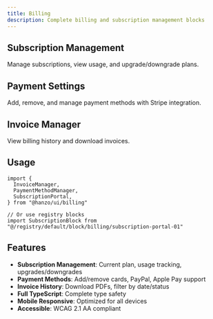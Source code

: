 ```yaml
---
title: Billing
description: Complete billing and subscription management blocks
---
```


## Subscription Management

<ComponentPreview name="subscription-portal-01" />

Manage subscriptions, view usage, and upgrade/downgrade plans.

## Payment Settings

<ComponentPreview name="payment-settings-01" />

Add, remove, and manage payment methods with Stripe integration.

## Invoice Manager

<ComponentPreview name="invoice-manager-01" />

View billing history and download invoices.

## Usage

```tsx
import {
  InvoiceManager,
  PaymentMethodManager,
  SubscriptionPortal,
} from "@hanzo/ui/billing"

// Or use registry blocks
import SubscriptionBlock from "@/registry/default/block/billing/subscription-portal-01"
```

## Features

- **Subscription Management**: Current plan, usage tracking, upgrades/downgrades
- **Payment Methods**: Add/remove cards, PayPal, Apple Pay support
- **Invoice History**: Download PDFs, filter by date/status
- **Full TypeScript**: Complete type safety
- **Mobile Responsive**: Optimized for all devices
- **Accessible**: WCAG 2.1 AA compliant
